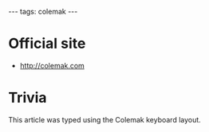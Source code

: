 ---
tags: colemak
---
= Official site =

* http://colemak.com

= Trivia =

This article was typed using the Colemak keyboard layout.
